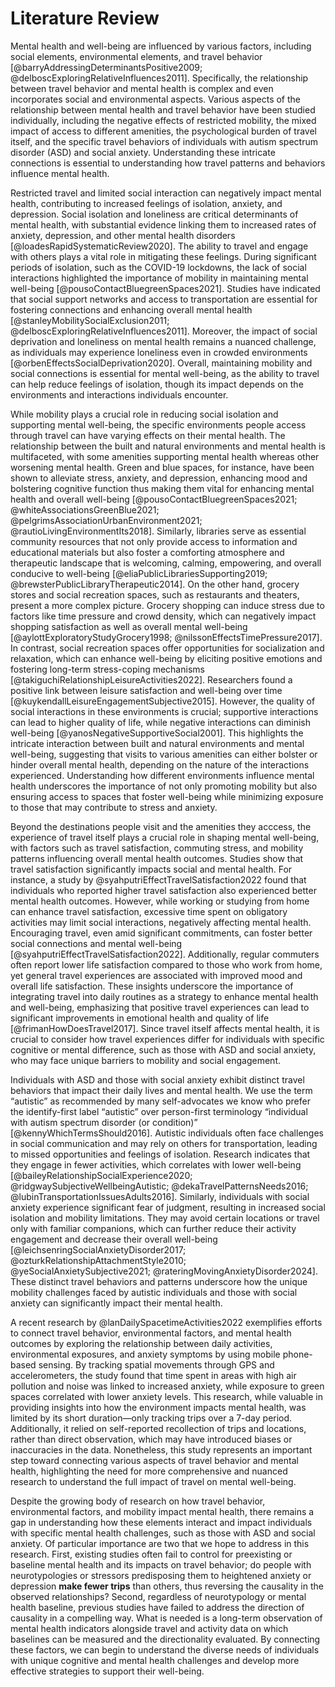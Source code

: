 # Literature Review {#sec-litreview}

Mental health and well-being are influenced by various factors, including social elements, environmental elements, and travel behavior [@barryAddressingDeterminantsPositive2009; @delboscExploringRelativeInfluences2011].
Specifically, the relationship between travel behavior and mental health is complex and even incorporates social and environmental aspects.
Various aspects of the relationship between mental health and travel behavior have been studied individually, including the negative effects of restricted mobility, the mixed impact of access to different amenities, the psychological burden of travel itself, and the specific travel behaviors of individuals with autism spectrum disorder (ASD) and social anxiety.
Understanding these intricate connections is essential to understanding how travel patterns and behaviors influence mental health.

Restricted travel and limited social interaction can negatively impact mental health, contributing to increased feelings of isolation, anxiety, and depression.
Social isolation and loneliness are critical determinants of mental health, with substantial evidence linking them to increased rates of anxiety, depression, and other mental health disorders [@loadesRapidSystematicReview2020].
The ability to travel and engage with others plays a vital role in mitigating these feelings.
During significant periods of isolation, such as the COVID-19 lockdowns, the lack of social interactions highlighted the importance of mobility in maintaining mental well-being [@pousoContactBluegreenSpaces2021].
Studies have indicated that social support networks and access to transportation are essential for fostering connections and enhancing overall mental health [@stanleyMobilitySocialExclusion2011; @delboscExploringRelativeInfluences2011].
Moreover, the impact of social deprivation and loneliness on mental health remains a nuanced challenge, as individuals may experience loneliness even in crowded environments [@orbenEffectsSocialDeprivation2020].
Overall, maintaining mobility and social connections is essential for mental well-being, as the ability to travel can help reduce feelings of isolation, though its impact depends on the environments and interactions individuals encounter.

While mobility plays a crucial role in reducing social isolation and supporting mental well-being, the specific environments people access through travel can have varying effects on their mental health.
The relationship between the built and natural environments and mental health is multifaceted, with some amenities supporting mental health whereas other worsening mental health.
Green and blue spaces, for instance, have been shown to alleviate stress, anxiety, and depression, enhancing mood and bolstering cognitive function thus making them vital for enhancing mental health and overall well-being [@pousoContactBluegreenSpaces2021; @whiteAssociationsGreenBlue2021; @pelgrimsAssociationUrbanEnvironment2021; @rautioLivingEnvironmentIts2018].
Similarly, libraries serve as essential community resources that not only provide access to information and educational materials but also foster a comforting atmosphere and therapeutic landscape that is welcoming, calming, empowering, and overall conducive to well-being [@eliaPublicLibrariesSupporting2019; @brewsterPublicLibraryTherapeutic2014].
On the other hand, grocery stores and social recreation spaces, such as restaurants and theaters, present a more complex picture.
Grocery shopping can induce stress due to factors like time pressure and crowd density, which can negatively impact shopping satisfaction as well as overall mental well-being [@aylottExploratoryStudyGrocery1998; @nilssonEffectsTimePressure2017].
In contrast, social recreation spaces offer opportunities for socialization and relaxation, which can enhance well-being by eliciting positive emotions and fostering long-term stress-coping mechanisms [@takiguchiRelationshipLeisureActivities2022].
Researchers found a positive link between leisure satisfaction and well-being over time [@kuykendallLeisureEngagementSubjective2015].
However, the quality of social interactions in these environments is crucial; supportive interactions can lead to higher quality of life, while negative interactions can diminish well-being [@yanosNegativeSupportiveSocial2001].
This highlights the intricate interaction between built and natural environments and mental well-being, suggesting that visits to various amenities can either bolster or hinder overall mental health, depending on the nature of the interactions experienced.
Understanding how different environments influence mental health underscores the importance of not only promoting mobility but also ensuring access to spaces that foster well-being while minimizing exposure to those that may contribute to stress and anxiety.

Beyond the destinations people visit and the amenities they acccess, the experience of travel itself plays a crucial role in shaping mental well-being, with factors such as travel satisfaction, commuting stress, and mobility patterns influencing overall mental health outcomes.
Studies show that travel satisfaction significantly impacts social and mental health.
For instance, a study by @syahputriEffectTravelSatisfaction2022 found that individuals who reported higher travel satisfaction also experienced better mental health outcomes.
However, while working or studying from home can enhance travel satisfaction, excessive time spent on obligatory activities may limit social interactions, negatively affecting mental health.
Encouraging travel, even amid significant commitments, can foster better social connections and mental well-being [@syahputriEffectTravelSatisfaction2022].
Additionally, regular commuters often report lower life satisfaction compared to those who work from home, yet general travel experiences are associated with improved mood and overall life satisfaction.
These insights underscore the importance of integrating travel into daily routines as a strategy to enhance mental health and well-being, emphasizing that positive travel experiences can lead to significant improvements in emotional health and quality of life [@frimanHowDoesTravel2017].
Since travel itself affects mental health, it is crucial to consider how travel experiences differ for individuals with specific cognitive or mental difference, such as those with ASD and social anxiety, who may face unique barriers to mobility and social engagement.

Individuals with ASD and those with social anxiety exhibit distinct travel behaviors that impact their daily lives and mental health.
We use the term “autistic” as recommended by many self-advocates we know who prefer the identify-first label “autistic” over person-first terminology “individual with autism spectrum disorder (or condition)” [@kennyWhichTermsShould2016].
Autistic individuals often face challenges in social communication and may rely on others for transportation, leading to missed opportunities and feelings of isolation.
Research indicates that they engage in fewer activities, which correlates with lower well-being [@baileyRelationshipSocialExperience2020; @ridgwaySubjectiveWellbeingAutistic; @dekaTravelPatternsNeeds2016; @lubinTransportationIssuesAdults2016].
Similarly, individuals with social anxiety experience significant fear of judgment, resulting in increased social isolation and mobility limitations.
They may avoid certain locations or travel only with familiar companions, which can further reduce their activity engagement and decrease their overall well-being [@leichsenringSocialAnxietyDisorder2017; @ozturkRelationshipAttachmentStyle2010; @yeSocialAnxietySubjective2021; @rateringMovingAnxietyDisorder2024].
These distinct travel behaviors and patterns underscore how the unique mobility challenges faced by autistic individuals and those with social anxiety can significantly impact their mental health.

A recent research by @lanDailySpacetimeActivities2022 exemplifies efforts to connect travel behavior, environmental factors, and mental health outcomes by exploring the relationship between daily activities, environmental exposures, and anxiety symptoms by using mobile phone-based sensing.
By tracking spatial movements through GPS and accelerometers, the study found that time spent in areas with high air pollution and noise was linked to increased anxiety, while exposure to green spaces correlated with lower anxiety levels.
This research, while valuable in providing insights into how the environment impacts mental health, was limited by its short duration—only tracking trips over a 7-day period.
Additionally, it relied on self-reported recollection of trips and locations, rather than direct observation, which may have introduced biases or inaccuracies in the data.
Nonetheless, this study represents an important step toward connecting various aspects of travel behavior and mental health, highlighting the need for more comprehensive and nuanced research to understand the full impact of travel on mental well-being.

Despite the growing body of research on how travel behavior, environmental factors, and mobility impact mental health, there remains a gap in understanding how these elements interact and impact individuals with specific mental health challenges, such as those with ASD and social anxiety.
Of particular importance are two that we hope to address in this research.
First, existing studies often fail to control for preexisting or baseline mental health and its impacts on travel behavior; do people with neurotypologies or stressors predisposing them to heightened anxiety or depression **make fewer trips** than others, thus reversing the causality in the observed relationships?
Second, regardless of neurotypology or mental health baseline, previous studies have failed to address the direction of causality in a compelling way.
What is needed is a long-term observation of mental health indicators alongside travel and activity data on which baselines can be measured and the directionality evaluated.
By connecting these factors, we can begin to understand the diverse needs of individuals with unique cognitive and mental health challenges and develop more effective strategies to support their well-being.
